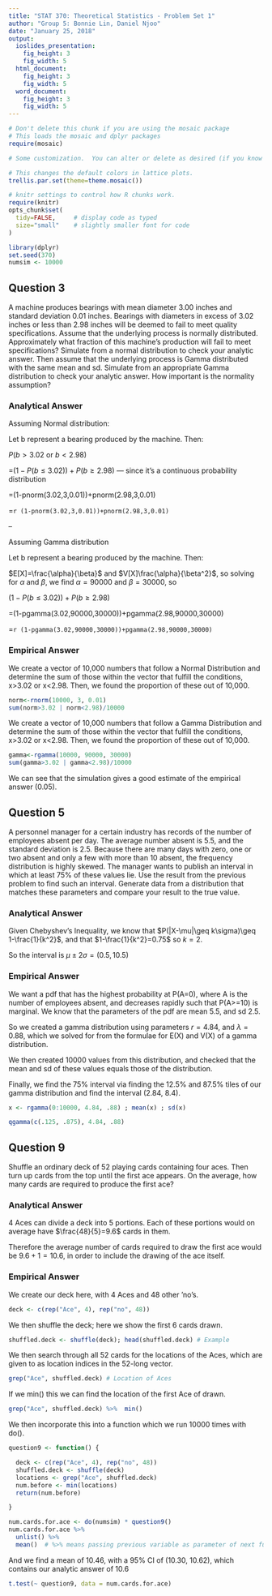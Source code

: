 ```yaml
---
title: "STAT 370: Theoretical Statistics - Problem Set 1"
author: "Group 5: Bonnie Lin, Daniel Njoo"
date: "January 25, 2018"
output: 
  ioslides_presentation:
    fig_height: 3
    fig_width: 5
  html_document:
    fig_height: 3
    fig_width: 5
  word_document:
    fig_height: 3
    fig_width: 5
---
```



```r
# Don't delete this chunk if you are using the mosaic package
# This loads the mosaic and dplyr packages
require(mosaic)
```

```r
# Some customization.  You can alter or delete as desired (if you know what you are doing).

# This changes the default colors in lattice plots.
trellis.par.set(theme=theme.mosaic())  

# knitr settings to control how R chunks work.
require(knitr)
opts_chunk$set(
  tidy=FALSE,     # display code as typed
  size="small"    # slightly smaller font for code
)
```

```r
library(dplyr)
set.seed(370)
numsim <- 10000
```


## Question 3

A machine produces bearings with mean diameter 3.00 inches and standard deviation 0.01
inches. Bearings with diameters in excess of 3.02 inches or less than 2.98 inches will be deemed
to fail to meet quality specifications. Assume that the underlying process is normally distributed.
Approximately what fraction of this machine’s production will fail to meet specifications? Simulate
from a normal distribution to check your analytic answer. Then assume that the underlying
process is Gamma distributed with the same mean and sd. Simulate from an appropriate Gamma
distribution to check your analytic answer. How important is the normality assumption?

### Analytical Answer

Assuming Normal distribution:

Let b represent a bearing produced by the machine. Then:

$P(b>3.02$ or $b<2.98)$ 

=$(1-P(b\leq3.02))+P(b\geq2.98)$ — since it's a continuous probability distribution

=(1-pnorm(3.02,3,0.01))+pnorm(2.98,3,0.01)

=`r (1-pnorm(3.02,3,0.01))+pnorm(2.98,3,0.01)`

--

Assuming Gamma distribution

Let b represent a bearing produced by the machine. Then:

$E[X]=\frac{\alpha}{\beta}$ and $V[X]\frac{\alpha}{\beta^2}$, so solving for $\alpha$ and $\beta$, we find $\alpha=90000$ and $\beta=30000$, so 

$(1-P(b\leq3.02))+P(b\geq2.98)$

=(1-pgamma(3.02,90000,30000))+pgamma(2.98,90000,30000)

=`r (1-pgamma(3.02,90000,30000))+pgamma(2.98,90000,30000)`

### Empirical Answer 
We create a vector of 10,000 numbers that follow a Normal Distribution and determine the sum of those within the vector that fulfill the conditions, x>3.02 or x<2.98. Then, we found the proportion of these out of 10,000.

```r
norm<-rnorm(10000, 3, 0.01)
sum(norm>3.02 | norm<2.98)/10000
```


We create a vector of 10,000 numbers that follow a Gamma Distribution and determine the sum of those within the vector that fulfill the conditions, x>3.02 or x<2.98. Then, we found the proportion of these out of 10,000.

```r
gamma<-rgamma(10000, 90000, 30000)
sum(gamma>3.02 | gamma<2.98)/10000
```

We can see that the simulation gives a good estimate of the empirical answer (0.05). 

## Question 5

A personnel manager for a certain industry has records of the number of employees absent
per day. The average number absent is 5.5, and the standard deviation is 2.5. Because there are
many days with zero, one or two absent and only a few with more than 10 absent, the frequency
distribution is highly skewed. The manager wants to publish an interval in which at least 75% of
these values lie. Use the result from the previous problem to find such an interval. Generate data
from a distribution that matches these parameters and compare your result to the true value.

### Analytical Answer 

Given Chebyshev's Inequality, we know that $P(|X-\mu|\geq k\sigma)\geq 1-\frac{1}{k^2}$, and that $1-\frac{1}{k^2}=0.75$ so $k=2$.

So the interval is $\mu\pm2\sigma=(0.5,10.5)$

### Empirical Answer 

We want a pdf that has the highest probability at P(A=0), where A is the number of employees absent, and decreases rapidly such that P(A>=10) is marginal. We know that the parameters of the pdf are mean 5.5, and sd 2.5.

So we created a gamma distribution using parameters $r=4.84$, and $\lambda=0.88$, which we solved for from the formulae for E(X) and V(X) of a gamma distribution. 

We then created 10000 values from this distribution, and checked that the mean and sd of these values equals those of the distribution.

Finally, we find the 75% interval via finding the 12.5% and 87.5% tiles of our gamma distribution and find the interval (2.84, 8.4).

```r
x <- rgamma(0:10000, 4.84, .88) ; mean(x) ; sd(x)

qgamma(c(.125, .875), 4.84, .88)
```


## Question 9

Shuffle an ordinary deck of 52 playing cards containing four aces. Then turn up cards from
the top until the first ace appears. On the average, how many cards are required to produce the
first ace?

### Analytical Answer 

4 Aces can divide a deck into 5 portions. Each of these portions would on average have $\frac{48}{5}=9.6$ cards in them.

Therefore the average number of cards required to draw the first ace would be $9.6+1=10.6$, in order to include the drawing of the ace itself.

### Empirical Answer 

We create our deck here, with 4 Aces and 48 other 'no's.

```r
deck <- c(rep("Ace", 4), rep("no", 48))
```

We then shuffle the deck; here we show the first 6 cards drawn.

```r
shuffled.deck <- shuffle(deck); head(shuffled.deck) # Example
```

We then search through all 52 cards for the locations of the Aces, which are given to as location indices in the 52-long vector. 

```r
grep("Ace", shuffled.deck) # Location of Aces
```

If we min() this we can find the location of the first Ace of drawn.

```r
grep("Ace", shuffled.deck) %>%  min()
```

We then incorporate this into a function which we run 10000 times with do().

```r
question9 <- function() {

  deck <- c(rep("Ace", 4), rep("no", 48))
  shuffled.deck <- shuffle(deck)
  locations <- grep("Ace", shuffled.deck)
  num.before <- min(locations)
  return(num.before)

}

num.cards.for.ace <- do(numsim) * question9()
num.cards.for.ace %>% 
  unlist() %>% 
  mean()  # %>% means passing previous variable as parameter of next function; think "then"
```

And we find a mean of 10.46, with a 95% CI of (10.30, 10.62), which contains our analytic answer of 10.6

```r

t.test(~ question9, data = num.cards.for.ace)
```

